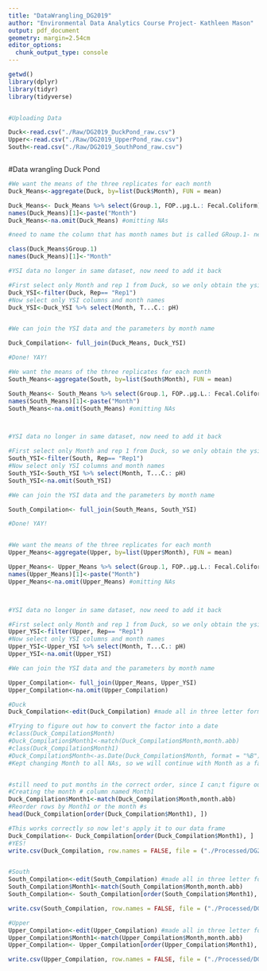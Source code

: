 ```yaml
---
title: "DataWrangling_DG2019"
author: "Environmental Data Analytics Course Project- Kathleen Mason"
output: pdf_document
geometry: margin=2.54cm
editor_options: 
  chunk_output_type: console
---
```


```r
getwd()
library(dplyr)
library(tidyr)
library(tidyverse)


#Uploading Data

Duck<-read.csv("./Raw/DG2019_DuckPond_raw.csv")
Upper<-read.csv("./Raw/DG2019_UpperPond_raw.csv")
South<-read.csv("./Raw/DG2019_SouthPond_raw.csv")



```

#Data wrangling Duck Pond
```r
#We want the means of the three replicates for each month
Duck_Means<-aggregate(Duck, by=list(Duck$Month), FUN = mean)

Duck_Means<- Duck_Means %>% select(Group.1, FOP..µg.L.: Fecal.Coliform) 
names(Duck_Means)[1]<-paste("Month")
Duck_Means<-na.omit(Duck_Means) #omitting NAs

#need to name the column that has month names but is called GRoup.1- needs to be month or date?

class(Duck_Means$Group.1)
names(Duck_Means)[1]<-"Month"

#YSI data no longer in same dataset, now need to add it back

#First select only Month and rep 1 from Duck, so we only obtain the ysi data
Duck_YSI<-filter(Duck, Rep== "Rep1")
#Now select only YSI columns and month names
Duck_YSI<-Duck_YSI %>% select(Month, T...C.: pH)


#We can join the YSI data and the parameters by month name

Duck_Compilation<- full_join(Duck_Means, Duck_YSI)

#Done! YAY!
```

```r
#We want the means of the three replicates for each month
South_Means<-aggregate(South, by=list(South$Month), FUN = mean)

South_Means<- South_Means %>% select(Group.1, FOP..µg.L.: Fecal.Coliform) 
names(South_Means)[1]<-paste("Month")
South_Means<-na.omit(South_Means) #omitting NAs



#YSI data no longer in same dataset, now need to add it back

#First select only Month and rep 1 from Duck, so we only obtain the ysi data
South_YSI<-filter(South, Rep== "Rep1")
#Now select only YSI columns and month names
South_YSI<-South_YSI %>% select(Month, T...C.: pH)
South_YSI<-na.omit(South_YSI)

#We can join the YSI data and the parameters by month name

South_Compilation<- full_join(South_Means, South_YSI)

#Done! YAY!



```


```r
#We want the means of the three replicates for each month
Upper_Means<-aggregate(Upper, by=list(Upper$Month), FUN = mean)

Upper_Means<- Upper_Means %>% select(Group.1, FOP..µg.L.: Fecal.Coliform) 
names(Upper_Means)[1]<-paste("Month")
Upper_Means<-na.omit(Upper_Means) #omitting NAs



#YSI data no longer in same dataset, now need to add it back

#First select only Month and rep 1 from Duck, so we only obtain the ysi data
Upper_YSI<-filter(Upper, Rep== "Rep1")
#Now select only YSI columns and month names
Upper_YSI<-Upper_YSI %>% select(Month, T...C.: pH)
Upper_YSI<-na.omit(Upper_YSI)

#We can join the YSI data and the parameters by month name

Upper_Compilation<- full_join(Upper_Means, Upper_YSI)
Upper_Compilation<-na.omit(Upper_Compilation)
```

```r

#Duck
Duck_Compilation<-edit(Duck_Compilation) #made all in three letter format

#Trying to figure out how to convert the factor into a date
#class(Duck_Compilation$Month)
#Duck_Compilation$Month1<-match(Duck_Compilation$Month,month.abb)
#class(Duck_Compilation$Month1)
#Duck_Compilation$Month<-as.Date(Duck_Compilation$Month, format = "%B")
#Kept changing Month to all NAs, so we will continue with Month as a factor for now


#still need to put months in the correct order, since I can;t figure out how to convert the real Month column to date, I will still make the other column of month # corresponding to the Month column, and then use this to reorder the rows so they are in the proper month order
#Creating the month # column named Month1
Duck_Compilation$Month1<-match(Duck_Compilation$Month,month.abb)
#Reorder rows by Month1 or the month #s
head(Duck_Compilation[order(Duck_Compilation$Month1), ])

#This works correctly so now let's apply it to our data frame
Duck_Compilation<- Duck_Compilation[order(Duck_Compilation$Month1), ]
#YES!
write.csv(Duck_Compilation, row.names = FALSE, file = ("./Processed/DG2019_DuckPond_processed.csv"))


#South
South_Compilation<-edit(South_Compilation) #made all in three letter format
South_Compilation$Month1<-match(South_Compilation$Month,month.abb)
South_Compilation<- South_Compilation[order(South_Compilation$Month1), ]

write.csv(South_Compilation, row.names = FALSE, file = ("./Processed/DG2019_SouthPond_processed.csv"))

#Upper
Upper_Compilation<-edit(Upper_Compilation) #made all in three letter format
Upper_Compilation$Month1<-match(Upper_Compilation$Month,month.abb)
Upper_Compilation<- Upper_Compilation[order(Upper_Compilation$Month1), ]

write.csv(Upper_Compilation, row.names = FALSE, file = ("./Processed/DG2019_UpperPond_processed.csv"))


```


